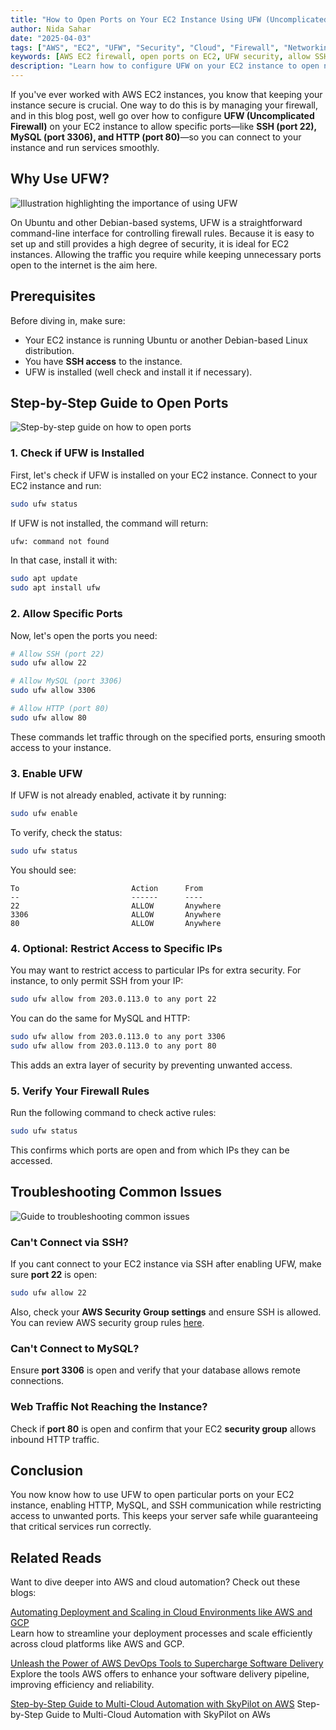 ```yaml
---
title: "How to Open Ports on Your EC2 Instance Using UFW (Uncomplicated Firewall)"
author: Nida Sahar
date: "2025-04-03"
tags: ["AWS", "EC2", "UFW", "Security", "Cloud", "Firewall", "Networking"]
keywords: [AWS EC2 firewall, open ports on EC2, UFW security, allow SSH in EC2, manage firewall rules AWS, secure EC2 instance, UFW configuration, EC2 networking, AWS firewall best practices, Ubuntu UFW setup]
description: "Learn how to configure UFW on your EC2 instance to open necessary ports while keeping your instance secure."
---
```


If you've ever worked with AWS EC2 instances, you know that keeping your instance secure is crucial. One way to do this is by managing your firewall, and in this blog post, well go over how to configure **UFW (Uncomplicated Firewall)** on your EC2 instance to allow specific ports—like **SSH (port 22), MySQL (port 3306), and HTTP (port 80)**—so you can connect to your instance and run services smoothly.

## Why Use UFW?


![Illustration highlighting the importance of using UFW](https://raw.githubusercontent.com/nifetency/nife-blog-content/main/blog/img/20943401.jpg)
<br/>

On Ubuntu and other Debian-based systems, UFW is a straightforward command-line interface for controlling firewall rules.  Because it is easy to set up and still provides a high degree of security, it is ideal for EC2 instances.  Allowing the traffic you require while keeping unnecessary ports open to the internet is the aim here.

## Prerequisites
Before diving in, make sure:
- Your EC2 instance is running Ubuntu or another Debian-based Linux distribution.
- You have **SSH access** to the instance.
- UFW is installed (well check and install it if necessary).

## Step-by-Step Guide to Open Ports

![Step-by-step guide on how to open ports](https://raw.githubusercontent.com/nifetency/nife-blog-content/main/blog/img/20943993.jpg)
<br/>

### 1. Check if UFW is Installed
First, let's check if UFW is installed on your EC2 instance. Connect to your EC2 instance and run:

```bash
sudo ufw status
```

If UFW is not installed, the command will return:

```bash
ufw: command not found
```

In that case, install it with:

```bash
sudo apt update
sudo apt install ufw
```

### 2. Allow Specific Ports
Now, let's open the ports you need:

```bash
# Allow SSH (port 22)
sudo ufw allow 22

# Allow MySQL (port 3306)
sudo ufw allow 3306

# Allow HTTP (port 80)
sudo ufw allow 80
```

These commands let traffic through on the specified ports, ensuring smooth access to your instance.

### 3. Enable UFW
If UFW is not already enabled, activate it by running:

```bash
sudo ufw enable
```

To verify, check the status:

```bash
sudo ufw status
```

You should see:

```plaintext
To                         Action      From
--                         ------      ----
22                         ALLOW       Anywhere
3306                       ALLOW       Anywhere
80                         ALLOW       Anywhere
```

### 4. Optional: Restrict Access to Specific IPs
You may want to restrict access to particular IPs for extra security.  For instance, to only permit SSH from your IP:

```bash
sudo ufw allow from 203.0.113.0 to any port 22
```

You can do the same for MySQL and HTTP:

```bash
sudo ufw allow from 203.0.113.0 to any port 3306
sudo ufw allow from 203.0.113.0 to any port 80
```

This adds an extra layer of security by preventing unwanted access.

### 5. Verify Your Firewall Rules
Run the following command to check active rules:

```bash
sudo ufw status
```

This confirms which ports are open and from which IPs they can be accessed.

## Troubleshooting Common Issues

![Guide to troubleshooting common issues](https://raw.githubusercontent.com/nifetency/nife-blog-content/main/blog/img/20943392.jpg)
<br/>

### Can't Connect via SSH?
If you cant connect to your EC2 instance via SSH after enabling UFW, make sure **port 22** is open:

```bash
sudo ufw allow 22
```

Also, check your **AWS Security Group settings** and ensure SSH is allowed. You can review AWS security group rules [here](https://docs.aws.amazon.com/AWSEC2/latest/UserGuide/security-group-rules.html).

### Can't Connect to MySQL?
Ensure **port 3306** is open and verify that your database allows remote connections.

### Web Traffic Not Reaching the Instance?
Check if **port 80** is open and confirm that your EC2 **security group** allows inbound HTTP traffic.

## Conclusion
You now know how to use UFW to open particular ports on your EC2 instance, enabling HTTP, MySQL, and SSH communication while restricting access to unwanted ports.  This keeps your server safe while guaranteeing that critical services run correctly.

## Related Reads  

Want to dive deeper into AWS and cloud automation? Check out these blogs:  

[Automating Deployment and Scaling in Cloud Environments like AWS and GCP](https://docs.nife.io/blog/automating-deployment-and-scaling-in-cloud-environments-like-aws-and-gcp)  
Learn how to streamline your deployment processes and scale efficiently across cloud platforms like AWS and GCP.  

[Unleash the Power of AWS DevOps Tools to Supercharge Software Delivery](https://docs.nife.io/blog/unleash-power-of-aws-devops-tools-supercharge-software-delivery)  
Explore the tools AWS offers to enhance your software delivery pipeline, improving efficiency and reliability.  

[Step-by-Step Guide to Multi-Cloud Automation with SkyPilot on AWS](https://docs.nife.io/blog/Skypilot/) Step-by-Step Guide to Multi-Cloud Automation with SkyPilot on AWs  
